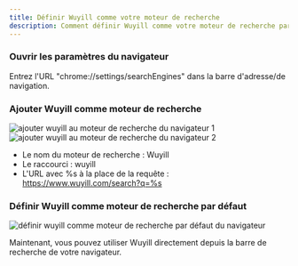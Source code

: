 ```yaml
---
title: Définir Wuyill comme votre moteur de recherche
description: Comment définir Wuyill comme votre moteur de recherche par défaut dans le navigateur
---
```


<Steps>

### Ouvrir les paramètres du navigateur

Entrez l'URL "chrome://settings/searchEngines" dans la barre d'adresse/de navigation.

### Ajouter Wuyill comme moteur de recherche

<img className="mt-4 overflow-hidden rounded-lg border" src="/images/doc/add-search-engine1.png" alt="ajouter wuyill au moteur de recherche du navigateur 1" />

<img className="mt-4 overflow-hidden rounded-lg border" src="/images/doc/add-search-engine2.png" alt="ajouter wuyill au moteur de recherche du navigateur 2" />

-   Le nom du moteur de recherche : Wuyill
-   Le raccourci : wuyill
-   L'URL avec %s à la place de la requête : https://www.wuyill.com/search?q=%s

### Définir Wuyill comme moteur de recherche par défaut

<img
    className="mt-4 overflow-hidden rounded-lg border"
    src="/images/doc/default-search-engine.png"
    alt="définir wuyill comme moteur de recherche par défaut du navigateur"
/>
</Steps>

Maintenant, vous pouvez utiliser Wuyill directement depuis la barre de recherche de votre navigateur.
